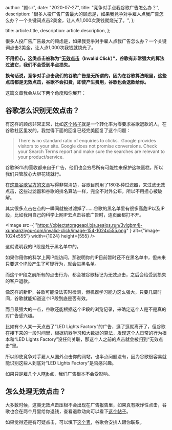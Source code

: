 
  author: "颜sir",
  date: "2020-07-27",
  title: "竞争对手点我谷歌广告怎么办？",
  description:
    "很多人投广告广告最大的顾虑是，如果我竞争对手雇人点我广告怎么办？一个关键词点击2美金，让人点1,000次我钱就烧光了。",
};

  title: article.title,
  description: article.description,
};


很多人投广告广告最大的顾虑是，如果我竞争对手雇人点我广告怎么办？一个关键词点击2美金，让人点1,000次我钱就烧光了。

**不用担心，这类点击被称为“[无效点击](https://support.google.com/google-ads/answer/42995?hl=zh-Hans)（Invalid Click）”，谷歌有非常强大的算法过滤它，我们不会受到半点损失。**

**换句话说，竞争对手点击我们的谷歌广告是无所谓的，因为在谷歌算法眼里，这些点击都是无效点击，谷歌不会扣费，即使产生费用，谷歌也会退款给你。**

这篇文章我会从以下两个角度和你展开：

<Toc toc={toc} />

## 谷歌怎么识别无效点击？

有这样的顾虑非常正常，比如[这个帖子](https://support.google.com/google-ads/thread/38293352?hl=en)就是一个转化率为零要求谷歌退款的人，在谷歌社区里发的，我觉得下面的回复已经完美回复了这个问题：

> There is no standard ratio of enquiries to clicks.  Google provides visitors to your site. Google does not promise conversions. Check your Search Terms report and make sure the searches are relevant to your product/service.

谷歌98%的营收都来自于广告，他们也会穷尽所有可能性来保护这块蛋糕，所以我们只管放心大胆花钱就行。

在[这篇谷歌官方的文章](https://www.google.com/ads/adtrafficquality/how-we-prevent-it.html)写得非常清楚，谷歌目前用了180多种过滤器，来过滤无效点击，这些过滤器和谷歌的排名算法一样，完全不对外公布，所以不用担心被破解。

其实很多点击在点的一瞬间就被过滤掉了……谷歌的黑名单里有很多高危IP以及IP段，比如我用自己的科学上网IP去点击谷歌广告时，连页面都打不开。

<Image
  src={
    "https://objectstorageapi.bja.sealos.run/3vlgbm4j-xunpanziyou-com/invalid-click/image-154-1024x555.png"
  }
  alt={"image-1024x555"}
  width={1024}
  height={555}
/>

这就说明我的IP段是处于黑名单中的。

如果你用你的科学上网IP能访问，那说明你的IP目前暂时还不在黑名单中，但未来只要这个IP段产生了可疑行为，就会进黑名单。

而这个IP段之前所有的点击行为，都会被谷歌标记为无效点击，之后会给受到损失的客户退款。

像这样的新IP，谷歌可能没法实时检测，但机器学习能力这么强大，只要几周时间，谷歌就能知道这个IP段到底是否有效。

而且最强大的一点，谷歌还能根据这个IP段的浏览记录，来确定这个人是不是真的对广告感兴趣。

比如有个人某一天点击了“LED Lights Factory”的广告，逛了逛就离开了，但谷歌在接下来的一段时间里，根据机器学习和大数据的算法，发现这个人日常的行为根本和“LED Lights Factory”没任何关联，那这个人之前的点击就会被归到“无效点击”里。

所以即使竞争对手雇人从国外点击你的网站，也半点问题没有，因为谷歌很容易就能识别这些人到底对“LED Lights Factory”是否感兴趣。

如果只是雇几个人瞎jb点，我们广告根本不会受影响。

## 怎么处理无效点击？

大多数时候，这类无效点击压根不会出现在广告报告里，如果真有欺诈性点击，谷歌也会在两个月里给你退钱，查看退款动向可以看下[这个帖子](https://support.google.com/google-ads/answer/2549113?hl=zh-Hans)。

如果觉得还是有可疑点击，可以填下[这个表](https://support.google.com/google-ads/contact/click_quality)，谷歌会安排人跟你联系。
